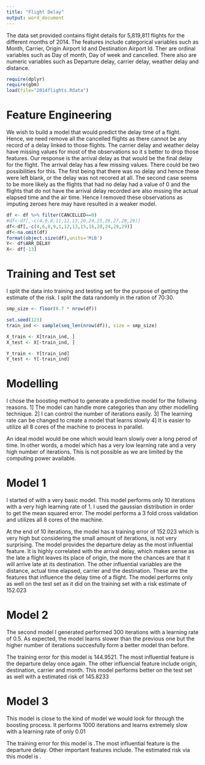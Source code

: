 ```yaml
---
title: "Flight Delay"
output: word_document
---
```

The data set provided contains flight details for 5,819,811 flights for the different months of 2014. The features include categorical variables such as Month, Carrier, Origin Airport Id and Destination Airport Id. Ther are ordinal variables such as Day of month, Day of week and cancelled. There also are numeric variables such as Departure delay, carrier delay, weather delay and distance.

```r
require(dplyr)
require(gbm)
load(file="2014flights.Rdata")
```

# Feature Engineering

We wish to build a model that would predict the delay time of a flight. Hence, we need remove all the cancelled flights as there cannot be any record of a delay linked to those flights. The carrier delay and weather delay have missing values for most of the observations so it s better to drop those features. Our response is the arrival delay as that would be the final delay for the flight. The arrival delay has a few missing values. There could be two possibilities for this. The first being that there was no delay and hence these were left blank, or the delay was not recored at all. The second case seems to be more likely as the flights that had no delay had a value of 0 and the flights that do not have the arrival delay recorded are also mssing the actual elapsed time and the air time. Hence I removed these observations as imputing zeroes here may have resulted in a weaker model. 
```r
df <- df %>% filter(CANCELLED==0)
#df<-df[,-c(4,6,8,11,12,13,20,24,25,26,27,28,29)]
df<-df[,-c(4,6,8,9,1,12,13,15,16,20,24,28,29)]
df<-na.omit(df)
format(object.size(df),units='MiB')
Y<- df$ARR_DELAY
X<- df[-13]
```

# Training and Test set

I split the data into training and testing set for the purpose of getting the estimate of the risk. I split the data randomly in the ration of 70:30.

```r
smp_size <- floor(0.7 * nrow(df))

set.seed(123)
train_ind <- sample(seq_len(nrow(df)), size = smp_size)

X_train <- X[train_ind, ]
X_test <- X[-train_ind, ]

Y_train <- Y[train_ind]
Y_test <- Y[-train_ind]
```

# Modelling 

I chose the boosting method to generate a predictive model for the follwing reasons.
1] The model can handle more categories than any other modelling technique.
2] I can control the number of iterations easily.
3] The learning rate can be changed to create a model that learns slowly
4] It is easier to utilize all 8 cores of the machine to process in parallel.

An ideal model would be one which would learn slowly over a long perod of time. In other words, a model which has a very low learning rate and a very high number of iterations. This is not possible as we are limited by the computing power available.

# Model 1
I started of with a very basic model. This model performs only 10 iterations with a very high learning rate of 1. I used the gaussian distribution in order to get the mean squared error. The model performs a 3 fold cross validation and utilizes all 8 cores of the machine.

At the end of 10 iterations, the model has a training error of 152.023 which is very high but considering the small amount of iterations, is not very surprising. The model provides the departure delay as the most influential feature. It is highly correlated with the arrival delay, which makes sense as the late a flight leaves its place of origin, the more the chances are that it will arrive late at its destination. The other influential variables are the distance, actual time elapsed, carrier and the destination. These are the features that influence the delay time of a flight. The model performs only as well on the test set as it did on the training set with a risk estimate of 152.023

# Model 2
The second model I generated performed 300 iterations with a learning rate of 0.5. As expected, the model learns slower than the previous one but the higher number of iterations succesfully form a better model than before.

The training error for this model is 144.9521. The most influential feature is the departure delay once again. The other influencial feature include origin, destination, carrier and month. This model performs better on the test set as well with a estimated risk of 145.8233

# Model 3
This model is close to the kind of model we would look for through the boosting process. It performs 1000 iterations and learns extremely slow with a learning rate of only 0.01

The training error for this model is .The most influential feature is the departure delay. Other important features include. The estimated risk via this model is .